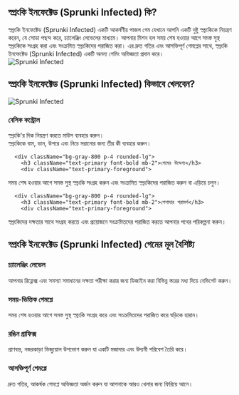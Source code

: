 ## স্প্রংকি ইনফেক্টেড (Sprunki Infected) কি?

<div className="flex flex-col md:flex-row items-center gap-8">
  <div className="w-full md:w-1/2 text-xl">
স্প্রংকি ইনফেক্টেড (Sprunki Infected) একটি আকর্ষণীয় পাজল গেম যেখানে আপনি একটি দুষ্টু স্প্রংকিকে নিয়ন্ত্রণ করেন, যে সোডা পছন্দ করে, চ্যালেঞ্জিং লেভেলের মাধ্যমে। আপনার মিশন হল সময় শেষ হওয়ার আগে সমস্ত সুস্থ স্প্রংকিকে সংগ্রহ করা এবং সংক্রমিত স্প্রংকিদের পরাজিত করা। এর দ্রুত গতির এবং আসক্তিপূর্ণ গেমপ্লের সাথে, স্প্রংকি ইনফেক্টেড (Sprunki Infected) একটি অনন্য গেমিং অভিজ্ঞতা প্রদান করে।
</div>
  <div className="w-full md:w1/2 flex justify-center items-center">
<img 
      src="https://public-image.fafafa.ai/cm3tvyn990002mp4f5v0tdr5g/2025-01-07/images/1736252447476-xxuii9.webp" 
      alt="Sprunki Infected" 
      className="w-4/5 h-auto"
    />
</div>
</div>

## স্প্রংকি ইনফেক্টেড (Sprunki Infected) কিভাবে খেলবেন?

<div className="flex flex-col md:flex-row items-center gap-8">
  <div className="w-full md:w-1/2">
<img 
      src="https://public-image.fafafa.ai/cm3tvyn990002mp4f5v0tdr5g/2025-01-07/images/1736252447476-xxuii9.webp" 
      alt="Sprunki Infected" 
      className="w-4/5 h-auto mx-auto"
    />
</div>
  <div className="w-full md:w-1/2">
    <div className="grid grid-cols-1 gap-4 mt-0">
      <div className="bg-gray-800 p-4 rounded-lg">
        <h3 className="text-primary font-bold mb-2">বেসিক কন্ট্রোল</h3>
        <div className="text-primary-foreground">
স্প্রংকি'র দিক নিয়ন্ত্রণ করতে মাউস ব্যবহার করুন।<br/>
          স্প্রংকিকে বাম, ডান, উপরে এবং নিচে সরানোর জন্য তীর কী ব্যবহার করুন।
</div>
      </div>

      <div className="bg-gray-800 p-4 rounded-lg">
        <h3 className="text-primary font-bold mb-2">গেমের উদ্দেশ্য</h3>
        <div className="text-primary-foreground">
সময় শেষ হওয়ার আগে সমস্ত সুস্থ স্প্রংকি সংগ্রহ করুন এবং সংক্রমিত স্প্রংকিদের পরাজিত করুন বা এড়িয়ে চলুন।
</div>
      </div>

      <div className="bg-gray-800 p-4 rounded-lg">
        <h3 className="text-primary font-bold mb-2">পেশাদার পরামর্শ</h3>
        <div className="text-primary-foreground">
স্প্রংকিদের দক্ষতার সাথে সংগ্রহ করতে এবং প্রয়োজনে সংক্রমিতদের পরাজিত করতে আপনার পথের পরিকল্পনা করুন।
</div>
      </div>
    </div>
  </div>
</div>

## স্প্রংকি ইনফেক্টেড (Sprunki Infected) গেমের মূল বৈশিষ্ট্য

<div className="grid grid-cols-1 md:grid-cols-2 gap-4">
  <div className="bg-gray-800 p-4 rounded-lg">
    <h3 className="text-primary font-bold mb-2">চ্যালেঞ্জিং লেভেল</h3>
    <div className="text-primary-foreground">
আপনার রিফ্লেক্স এবং সমস্যা সমাধানের দক্ষতা পরীক্ষা করার জন্য ডিজাইন করা বিভিন্ন স্তরের মধ্য দিয়ে নেভিগেট করুন।
</div>
  </div>

  <div className="bg-gray-800 p-4 rounded-lg">
    <h3 className="text-primary font-bold mb-2">সময়-ভিত্তিক গেমপ্লে</h3>
    <div className="text-primary-foreground">
সময় শেষ হওয়ার আগে সমস্ত সুস্থ স্প্রংকি সংগ্রহ করে এবং সংক্রমিতদের পরাজিত করে ঘড়িকে হারান।
</div>
  </div>

  <div className="bg-gray-800 p-4 rounded-lg">
    <h3 className="text-primary font-bold mb-2">রঙিন গ্রাফিক্স</h3>
    <div className="text-primary-foreground">
প্রাণবন্ত, নজরকাড়া ভিজ্যুয়াল উপভোগ করুন যা একটি মজাদার এবং উদ্যমী পরিবেশ তৈরি করে।
</div>
  </div>

  <div className="bg-gray-800 p-4 rounded-lg">
    <h3 className="text-primary font-bold mb-2">আসক্তিপূর্ণ গেমপ্লে</h3>
    <div className="text-primary-foreground">
দ্রুত গতির, আকর্ষক গেমপ্লে অভিজ্ঞতা অর্জন করুন যা আপনাকে আরও খেলার জন্য ফিরিয়ে আনে।
</div>
  </div>
</div>